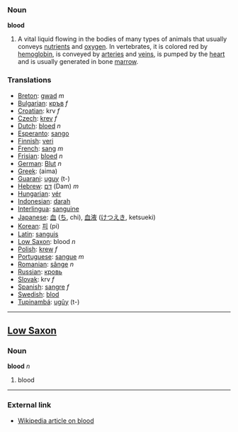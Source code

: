 === Noun ===

'''blood'''

# A vital liquid flowing in the bodies of many types of animals that usually conveys [[nutrient]]s and [[oxygen]].  In vertebrates, it is colored red by [[hemoglobin]], is conveyed by [[artery|arteries]] and [[vein]]s, is pumped by the [[heart]] and is usually generated in bone [[marrow]].

=== Translations ===
*[[Breton]]: [[gwad]] ''m''
*[[Bulgarian]]: [[кръв]] ''f''
*[[Croatian]]: krv  ''f''
*[[Czech]]: [[krev]] ''f''
*[[Dutch]]: [[bloed]] ''n''
*[[Esperanto]]: [[sango]]
*[[Finnish]]: [[veri]]
*[[French]]: [[sang]] ''m''
*[[Frisian]]: [[bloed]] ''n''
*[[German]]: [[Blut]] ''n''
*[[Greek]]: (aima)
*[[Guarani]]: [[uguy]] (t-)
*[[Hebrew]]: [[דם]] (Dam) ''m''
*[[Hungarian]]: [[vér]]
*[[Indonesian]]: [[darah]]
*[[Interlingua]]: [[sanguine]]
*[[Japanese]]: [[血]] ([[ち]], chi), [[血液]] ([[けつえき]], ketsueki)
*[[Korean]]: [[피]] (pi)
*[[Latin]]: [[sanguis]]
*[[Low Saxon]]: blood ''n''
*[[Polish]]: [[krew]] ''f''
*[[Portuguese]]: [[sangue]] ''m''
*[[Romanian]]: [[sânge]] ''n''
*[[Russian]]: [[кровь]] 
*[[Slovak]]: krv ''f''
*[[Spanish]]: [[sangre]] ''f''
*[[Swedish]]: [[blod]]
*[[Tupinambá]]: [[ugûy]] (t-)

----

==[[Low Saxon]]==
===Noun===
'''blood''' ''n''

#blood

----

=== External link ===
* [[w:blood|Wikipedia article on blood]]